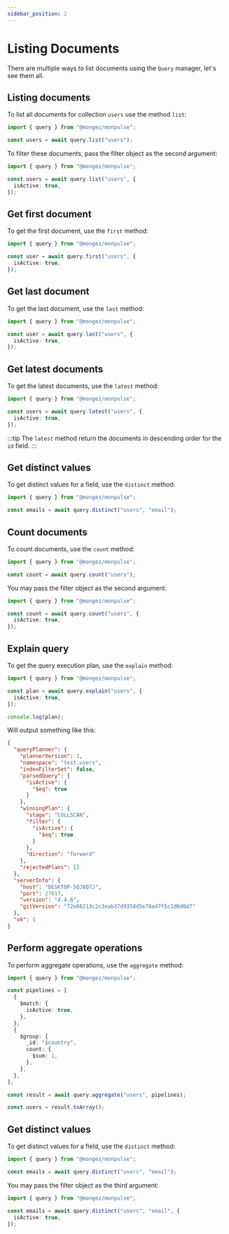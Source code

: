 ```yaml
---
sidebar_position: 2
---
```


# Listing Documents

There are multiple ways to list documents using the `Query` manager, let's see them all.

## Listing documents

To list all documents for collection `users` use the method `list`:

```ts title="src/app.ts"
import { query } from "@mongez/monpulse";

const users = await query.list("users");
```

To filter these documents, pass the filter object as the second argument:

```ts title="src/app.ts"
import { query } from "@mongez/monpulse";

const users = await query.list("users", {
  isActive: true,
});
```

## Get first document

To get the first document, use the `first` method:

```ts title="src/app.ts"
import { query } from "@mongez/monpulse";

const user = await query.first("users", {
  isActive: true,
});
```

## Get last document

To get the last document, use the `last` method:

```ts title="src/app.ts"
import { query } from "@mongez/monpulse";

const user = await query.last("users", {
  isActive: true,
});
```

## Get latest documents

To get the latest documents, use the `latest` method:

```ts title="src/app.ts"
import { query } from "@mongez/monpulse";

const users = await query.latest("users", {
  isActive: true,
});
```

:::tip
The `latest` method return the documents in descending order for the `id` field.
:::

## Get distinct values

To get distinct values for a field, use the `distinct` method:

```ts title="src/app.ts"
import { query } from "@mongez/monpulse";

const emails = await query.distinct("users", "email");
```

## Count documents

To count documents, use the `count` method:

```ts title="src/app.ts"
import { query } from "@mongez/monpulse";

const count = await query.count("users");
```

You may pass the filter object as the second argument:

```ts title="src/app.ts"
import { query } from "@mongez/monpulse";

const count = await query.count("users", {
  isActive: true,
});
```

## Explain query

To get the query execution plan, use the `explain` method:

```ts title="src/app.ts"
import { query } from "@mongez/monpulse";

const plan = await query.explain("users", {
  isActive: true,
});

console.log(plan);
```

Will output something like this:

```json
{
  "queryPlanner": {
    "plannerVersion": 1,
    "namespace": "test.users",
    "indexFilterSet": false,
    "parsedQuery": {
      "isActive": {
        "$eq": true
      }
    },
    "winningPlan": {
      "stage": "COLLSCAN",
      "filter": {
        "isActive": {
          "$eq": true
        }
      },
      "direction": "forward"
    },
    "rejectedPlans": []
  },
  "serverInfo": {
    "host": "DESKTOP-5QJ8Q7J",
    "port": 27017,
    "version": "4.4.6",
    "gitVersion": "72e66213c2c3eab37d9358d5e78ad7f5c1d0d0d7"
  },
  "ok": 1
}
```

## Perform aggregate operations

To perform aggregate operations, use the `aggregate` method:

```ts title="src/app.ts"
import { query } from "@mongez/monpulse";

const pipelines = [
  {
    $match: {
      isActive: true,
    },
  },
  {
    $group: {
      _id: "$country",
      count: {
        $sum: 1,
      },
    },
  },
];

const result = await query.aggregate("users", pipelines);

const users = result.toArray();
```

## Get distinct values

To get distinct values for a field, use the `distinct` method:

```ts title="src/app.ts"
import { query } from "@mongez/monpulse";

const emails = await query.distinct("users", "email");
```

You may pass the filter object as the third argument:

```ts title="src/app.ts"
import { query } from "@mongez/monpulse";

const emails = await query.distinct("users", "email", {
  isActive: true,
});
```
